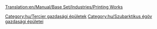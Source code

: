 [[Translation:en/Manual/Base Set/Industries/Printing Works]]

{{hu/Gazdasági épületek|kép=en/Printworks.png
|név=Nyomda
|klíma=[[hu/Manual/Éghajlatok#Szubarktikus|szubarktikus]]
|elfogad=[[hu/Manual/Base Set/Cargos/Papír|papírt]]
|előállít=[[hu/Manual/Base Set/Cargos/Áru|árut]]
|megjegyzés=más éghajlaton nem található
}}

{{hu/Navbox Gazdasági épületek}}

[[Category:hu/Tercier gazdasági épületek]]
[[Category:hu/Szubarktikus égöv gazdasági épületei]]